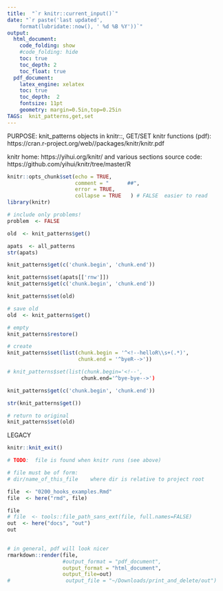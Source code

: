 ```yaml
---
title:  "`r knitr::current_input()`"  
date: "`r paste('last updated', 
    format(lubridate::now(), ' %d %B %Y'))`"   
output:   
  html_document:  
    code_folding: show
    #code_folding: hide
    toc: true 
    toc_depth: 2
    toc_float: true
  pdf_document:   
    latex_engine: xelatex  
    toc: true
    toc_depth:  2   
    fontsize: 11pt   
    geometry: margin=0.5in,top=0.25in   
TAGS:  knit_patterns,get,set
---
```


PURPOSE:    knit_patterns objects in knitr::,   GET/SET
knitr functions (pdf): https://cran.r-project.org/web//packages/knitr/knitr.pdf

knitr home:  https://yihui.org/knitr/ and various sections
source code:  https://github.com/yihui/knitr/tree/master/R

```r
knitr::opts_chunk$set(echo = TRUE,
                      comment = "      ##",
                      error = TRUE,
                      collapse = TRUE   ) # FALSE  easier to read
library(knitr)

# include only problems!    
problem  <- FALSE
```

```r
old  <- knit_patterns$get()
```
```r
apats  <- all_patterns
str(apats)

```

```r
knit_patterns$get(c('chunk.begin', 'chunk.end'))
```

```r
knit_patterns$set(apats[['rnw']])
knit_patterns$get(c('chunk.begin', 'chunk.end'))

```

```r
knit_patterns$set(old)
```

```r
# save old
old  <- knit_patterns$get()

# empty
knit_patterns$restore()

# create
knit_patterns$set(list(chunk.begin = '^<!--helloR\\s+(.*)',
                       chunk.end = '^byeR-->'))

# knit_patterns$set(list(chunk.begin='<!--',
                        chunk.end='^bye-bye-->')

knit_patterns$get(c('chunk.begin', 'chunk.end'))

str(knit_patterns$get())

# return to original
knit_patterns$set(old)
```


LEGACY
```r
knitr::knit_exit()
```








```r
# TODO:  file is found when knitr runs (see above)

# file must be of form:
# dir/name_of_this_file    where dir is relative to project root

file  <- "0200_hooks_examples.Rmd"
file  <- here("rmd", file)

file
# file  <- tools::file_path_sans_ext(file, full.names=FALSE)
out  <- here("docs", "out")
out
             

# in general, pdf will look nicer
rmarkdown::render(file,
                  #output_format = "pdf_document",
                  output_format = "html_document",
                  output_file=out)
#                  output_file = "~/Downloads/print_and_delete/out")

```

